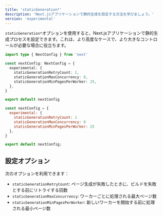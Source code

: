 ```yaml
---
title: 'staticGeneration*'
description: 'Next.jsアプリケーションで静的生成を設定する方法を学びましょう。'
version: 'experimental'
---
```


`staticGeneration*`オプションを使用すると、Next.jsアプリケーションで静的生成プロセスを設定できます。これは、より高度なケースで、より大きなコントロールが必要な場合に役立ちます。

```ts filename="next.config.ts" switcher
import type { NextConfig } from 'next'

const nextConfig: NextConfig = {
  experimental: {
    staticGenerationRetryCount: 1,
    staticGenerationMaxConcurrency: 8,
    staticGenerationMinPagesPerWorker: 25,
  },
}

export default nextConfig
```

```js filename="next.config.js" switcher
const nextConfig = {
  experimental: {
    staticGenerationRetryCount: 1
    staticGenerationMaxConcurrency: 8
    staticGenerationMinPagesPerWorker: 25
  },
}

export default nextConfig;
```

## 設定オプション

次のオプションを利用できます：

- `staticGenerationRetryCount`: ページ生成が失敗したときに、ビルドを失敗とする前にリトライする回数
- `staticGenerationMaxConcurrency`: ワーカーごとに処理される最大ページ数
- `staticGenerationMinPagesPerWorker`: 新しいワーカーを開始する前に処理される最小ページ数